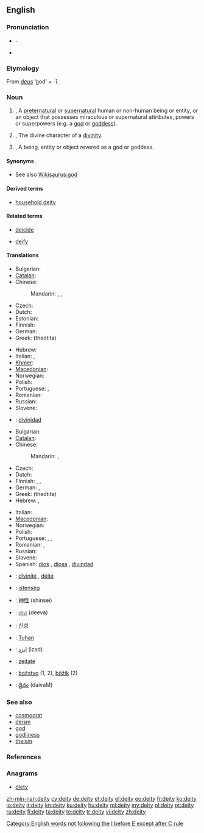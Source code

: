 ==English==
{{wikipedia}}

===Pronunciation===
* {{audio|en-uk-deity1.ogg|More traditional pronunciation (UK/US)}} - {{IPA|/ˈdiːɛti/}}
* {{audio|en-uk-deity2.ogg|Variant becoming more common, but still disapproved of by many <ref>The American Heritage Book of English Usage.
A Practical and Authoritative Guide to Contemporary English.  1996.</ref> (UK/US)}}

===Etymology===
From {{etyl|la}} ''[[deus]]'' ‘god’ + -ī.

===Noun===
{{en-noun|deit|ies}}

# {{mythology}}, {{religion}} A [[preternatural]] or [[supernatural]] human or non-human being or entity, or an object that possesses miraculous or supernatural attributes, powers or superpowers (e.g. a [[god]] or [[goddess]]).
# {{mythology}}, {{religion}} The divine character of a [[divinity]].
# {{mythology}}, {{religion}} A being, entity or object revered as a god or goddess.

{{rfex|all}}

====Synonyms====
* See also [[Wikisaurus:god]]

====Derived terms====
* [[household deity]]

====Related terms====
{{rel-top|Terms etymologically related to ''deity''}}
* [[deicide]]
{{rel-mid}}
* [[deify]]
{{rel-bottom}}

====Translations====
{{trans-top|essential nature of a god, divinity}}
* Bulgarian: {{t|bg|божественост|f}}
* [[Catalan]]: {{t-|ca|deïtat|f}}
* Chinese:
*: Mandarin: {{t-|cmn|神威|tr=shénwēi|sc=Hani}}, {{t|cmn|神力|tr=shénlì|sc=Hani}}, {{t|cmn|神性|tr=shénxìng|sc=Hani}}
* Czech: {{t-|cs|božství|n}}
* Dutch: {{t+|nl|godheid|f}}
* Estonian: {{t-|et|jumalus}}
* Finnish: {{t-|fi|jumaluus}}
* German: {{t+|de|Gottheit|f}}
* Greek: {{t+|el|θεότητα|f}} (theótita)
{{trans-mid}}
* Hebrew: {{t-|he|אלוהות|f|tr=elohút}}
* Italian: {{t+|it|divinità|f}},  {{t-|it|deità|f}}
* [[Khmer]]: {{t|km|ទេវ|tr=de va|sc=Khmr}}
* [[Macedonian]]: {{t|mk|божественост|f|tr=bóžestvenost}}
* Norwegian: {{t|no|guddom|m}}
* Polish: {{t+|pl|bóstwo|n}}
* Portuguese: {{t+|pt|divindade|f}}, {{t|pt|deidade}}
* Romanian: {{t|ro|divinitate|f}}
* Russian: {{t+|ru|божественность|f|tr=božéstv'ennost'}}
* Slovene: {{t+|sl|božanstvo|n}}
* {{ttbc|es}}: [[divinidad]] {{f}}
{{trans-bottom}}

{{trans-top|a powerful entity that possesses numerous miraculous powers}}
* Bulgarian: {{t+|bg|божество|n}}
* [[Catalan]]: {{t-|ca|deïtat|f}}
* Chinese:
*: Mandarin: {{t-|cmn|神|tr=shén|sc=Hani}}, {{t-|cmn|神明|tr=shénmíng|sc=Hani}}
* Czech: {{t-|cs|božstvo|n}}
* Dutch: {{t+|nl|godheid|f}}
* Finnish: {{t+|fi|jumala}}, {{t+|fi|jumalatar}}, {{t-|fi|jumalolento}}
* German: {{t+|de|Gott|m}}, {{t+|de|Gottheit|f}}
* Greek: {{t+|el|θεότητα|f}} (theótita)
* Hebrew: {{t+|he|אלוהים|tr=Elohím}}, {{t+|he|אל|tr=él}} {{m|s}}
{{trans-mid}}
* Italian: {{t+|it|divinità|f}}
* [[Macedonian]]: {{t-|mk|божество|n|tr=bóžestvo}}
* Norwegian: {{t+|no|gud|m}}
* Polish: {{t+|pl|bóstwo|n}}
* Portuguese: {{t+|pt|deus|m}}, {{t+|pt|deusa|f}}, {{t+|pt|divindade|f}}
* Romanian: {{t|ro|dumnezeu|f}}, {{t|ro|divinitate|f}}
* Russian: {{t+|ru|божество|n|tr=božestvó}}
* Slovene: {{t+|sl|božanstvo|n}}
* Spanish: [[dios]] {{m}}, [[diosa]] {{f}}, [[divindad]] {{f}}
{{trans-bottom}}

{{checktrans-top}}
* {{ttbc|fr}}: [[divinité]] {{f}}, [[déité]] {{f}}
* {{ttbc|hu}}: [[istenség]]
* {{ttbc|ja}}: [[神性]] (shinsei)
* {{ttbc|kn}}: [[ದೇವ]] (deeva)
* {{ttbc|ko}}: [[신성]]
{{trans-mid}}
* {{ttbc|ms}}: [[Tuhan]]
* {{ttbc|fa}}: [[ایزد]] (izad)
* {{ttbc|ro}}: [[zeitate]] {{f}}
* {{ttbc|sk}}: [[božstvo]] {{n}} (1, 2), [[bôžik]] {{m}} (2)
* {{ttbc|te}}: [[దైవం]] (daivaM)
{{trans-bottom}}

===See also===
* [[cosmocrat]]
* [[deism]]
* [[god]]
* [[godliness]]
* [[theism]]

===References===
<references/>

===Anagrams===
* [[diety#English|diety]]

[[Category:English words not following the I before E except after C rule]]

[[zh-min-nan:deity]]
[[cy:deity]]
[[de:deity]]
[[et:deity]]
[[el:deity]]
[[eo:deity]]
[[fr:deity]]
[[ko:deity]]
[[io:deity]]
[[it:deity]]
[[kn:deity]]
[[ku:deity]]
[[hu:deity]]
[[ml:deity]]
[[my:deity]]
[[pl:deity]]
[[pt:deity]]
[[ru:deity]]
[[fi:deity]]
[[ta:deity]]
[[te:deity]]
[[tr:deity]]
[[vi:deity]]
[[zh:deity]]